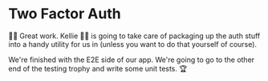 # Two Factor Auth

👨‍💼 Great work. Kellie 🧝‍♂️ is going to take care of packaging up the auth stuff
into a handy utility for us in <InlineFile file="tests/playwright-utils.ts" />
(unless you want to do that yourself of course).

We're finished with the E2E side of our app. We're going to go to the other end
of the testing trophy and write some unit tests. 🏆
